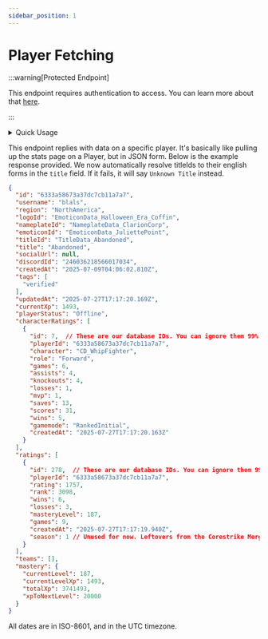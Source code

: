 ```yaml
---
sidebar_position: 1
---
```


# Player Fetching

:::warning[Protected Endpoint]

This endpoint requires authentication to access. You can learn more about that [here](/FAQ/authentication).

:::


<details>
  <summary>Quick Usage</summary>
  
  <Tabs>
    <TabItem value="url" label="URL">
      <pre><code>
      {`GET ${constants.siteUrl}/v2/players/<USERNAME/ID>`}
      </code></pre>
    </TabItem>

    <TabItem value="params" label="Parameters">
      - `cached`: Boolean
        - If true, will not check Odyssey for new data. (Much faster)
      - `region`: [Region](/clarion-api/internal-types/regions.md)
    </TabItem>
  </Tabs>
  
</details>

This endpoint replies with data on a specific player. It's basically like pulling up the stats page on a Player, but in JSON form.
Below is the example response provided. We now automatically resolve titleIds to their english forms in the `title` field. If it fails, it will say `Unknown Title` instead.

```JSON
{
  "id": "6333a58673a37dc7cb11a7a7",
  "username": "blals",
  "region": "NorthAmerica",
  "logoId": "EmoticonData_Halloween_Era_Coffin",
  "nameplateId": "NameplateData_ClarionCorp",
  "emoticonId": "EmoticonData_JuliettePoint",
  "titleId": "TitleData_Abandoned",
  "title": "Abandoned",
  "socialUrl": null,
  "discordId": "246036218566017034",
  "createdAt": "2025-07-09T04:06:02.810Z",
  "tags": [
    "verified"
  ],
  "updatedAt": "2025-07-27T17:17:20.169Z",
  "currentXp": 1493,
  "playerStatus": "Offline",
  "characterRatings": [
    {
      "id": 7,  // These are our database IDs. You can ignore them 99% of the time.
      "playerId": "6333a58673a37dc7cb11a7a7",
      "character": "CD_WhipFighter",
      "role": "Forward",
      "games": 6,
      "assists": 4,
      "knockouts": 4,
      "losses": 1,
      "mvp": 1,
      "saves": 13,
      "scores": 31,
      "wins": 5,
      "gamemode": "RankedInitial",
      "createdAt": "2025-07-27T17:17:20.163Z"
    }
  ],
  "ratings": [
    {
      "id": 278,  // These are our database IDs. You can ignore them 99% of the time.
      "playerId": "6333a58673a37dc7cb11a7a7",
      "rating": 1757,
      "rank": 3098,
      "wins": 6,
      "losses": 3,
      "masteryLevel": 187,
      "games": 9,
      "createdAt": "2025-07-27T17:17:19.940Z",
      "season": 1 // Unused for now. Leftovers from the Corestrike Merger.
    }
  ],
  "teams": [],
  "mastery": {
    "currentLevel": 187,
    "currentLevelXp": 1493,
    "totalXp": 3741493,
    "xpToNextLevel": 20000
  }
}
```

All dates are in ISO-8601, and in the UTC timezone.